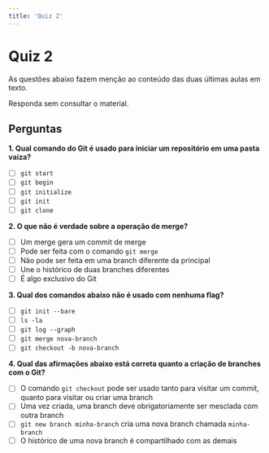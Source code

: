 ```yaml
---
title: 'Quiz 2'
---
```


# Quiz 2

As questões abaixo fazem menção ao conteúdo das duas últimas aulas em texto.

Responda sem consultar o material. 
## Perguntas

**1. Qual comando do Git é usado para iniciar um repositório em uma pasta vaiza?**

- [ ] `git start`
- [ ] `git begin`
- [ ] `git initialize`
- [ ] `git init`
- [ ] `git clone`

**2. O que não é verdade sobre a operação de merge?**

- [ ] Um merge gera um commit de merge
- [ ] Pode ser feita com o comando `git merge`
- [ ] Não pode ser feita em uma branch diferente da principal
- [ ] Une o histórico de duas branches diferentes
- [ ] É algo exclusivo do Git

**3. Qual dos comandos abaixo não é usado com nenhuma flag?**

- [ ] `git init --bare`
- [ ] `ls -la`
- [ ] `git log --graph`
- [ ] `git merge nova-branch`
- [ ] `git checkout -b nova-branch`

**4. Qual das afirmações abaixo está correta quanto a criação de branches com o Git?**

- [ ] O comando `git checkout` pode ser usado tanto para visitar um commit, quanto para visitar ou criar uma branch
- [ ] Uma vez criada, uma branch deve obrigatoriamente ser mesclada com outra branch
- [ ] `git new branch minha-branch` cria uma nova branch chamada `minha-branch`
- [ ] O histórico de uma nova branch é compartilhado com as demais